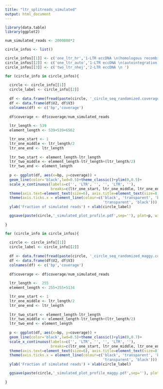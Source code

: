```yaml
---
title: "ltr_splitreads_simulated"
output: html_document
---
```



```r
library(data.table)
library(ggplot2)

num_simulated_reads <- 2000000*2

circle_infos <- list()

circle_infos[[1]] <- c('one_ltr_hr','1-LTR eccDNA \n(homologous recombination)')
circle_infos[[2]] <- c('one_ltr_auto','1-LTR eccDNA \n(autointegration)')
circle_infos[[3]] <- c('two_ltr_nhej','2-LTR eccDNA \n ')


```


```r

for (circle_info in circle_infos){
  
  circle <- circle_info[[1]]
  circle_label <- circle_info[[2]]
  
  df <- data.frame(fread(paste(circle, '_circle_seq_randomized.coverage', sep='')))
  df <- data.frame(df$V2, df$V3)
  colnames(df) <- c('bp','coverage')
  
  df$coverage <- df$coverage/num_simulated_reads
  
  ltr_length <- 539
  element_length <- 539+539+6562

  ltr_one_start <- 1
  ltr_one_middle <- ltr_length/2
  ltr_one_end <- ltr_length
  
  ltr_two_start <- element_length-ltr_length
  ltr_two_middle <- element_length-ltr_length+(ltr_length/2)
  ltr_two_end <- element_length
  
  p <- ggplot(df, aes(x=bp, y=coverage)) + 
  geom_line(color='black',lwd=0.5)+theme_classic()+ylim(0,0.5)+
  scale_x_continuous(labels=c('', 'LTR', '', '', 'LTR', ''), 
                     breaks=c(ltr_one_start, ltr_one_middle, ltr_one_end, ltr_two_start, ltr_two_middle, ltr_two_end)) + 
  theme(axis.text=element_text(size=6), axis.title=element_text(size=8), legend.title=element_blank(), legend.text=element_text(size=8))+
  theme(axis.ticks.x = element_line(colour=c('black', 'transparent', 'black', 'black',
                                             'transparent', 'black'))) +
  ylab('Fraction of simulated reads') + xlab(circle_label)

  ggsave(paste(circle,'_simulated_plot_profile.pdf',sep=''), plot=p, width=(6.5/3), height=2)
  
}


```


```r

for (circle_info in circle_infos){
  
  circle <- circle_info[[1]]
  circle_label <- circle_info[[2]]
  
  df <- data.frame(fread(paste(circle, '_circle_seq_randomized_maggy.coverage', sep='')))
  df <- data.frame(df$V2, df$V3)
  colnames(df) <- c('bp','coverage')
  
  df$coverage <- df$coverage/num_simulated_reads
  
  ltr_length <-  255
  element_length <- 255+255+5134

  ltr_one_start <- 1
  ltr_one_middle <- ltr_length/2
  ltr_one_end <- ltr_length
  
  ltr_two_start <- element_length-ltr_length
  ltr_two_middle <- element_length-ltr_length+(ltr_length/2)
  ltr_two_end <- element_length
  
  p <- ggplot(df, aes(x=bp, y=coverage)) + 
  geom_line(color='black',lwd=0.5)+theme_classic()+ylim(0,0.7)+
  scale_x_continuous(labels=c('', 'LTR', '', '', 'LTR', ''), 
                     breaks=c(ltr_one_start, ltr_one_middle, ltr_one_end, ltr_two_start, ltr_two_middle, ltr_two_end)) + 
  theme(axis.text=element_text(size=6), axis.title=element_text(size=8), legend.title=element_blank(), legend.text=element_text(size=8))+
  theme(axis.ticks.x = element_line(colour=c('black', 'transparent', 'black', 'black',
                                             'transparent', 'black'))) +
  ylab('Fraction of simulated reads') + xlab(circle_label)

  ggsave(paste(circle,'_simulated_plot_profile_maggy.pdf',sep=''), plot=p, width=(6.5/3), height=2)
  
}

```

